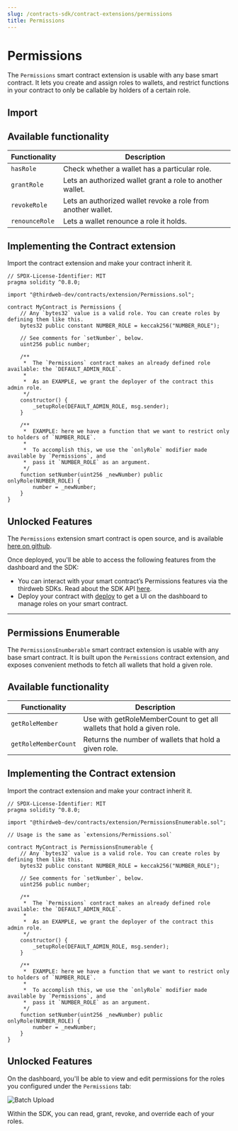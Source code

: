 ```yaml
---
slug: /contracts-sdk/contract-extensions/permissions
title: Permissions
---
```



# Permissions

The `Permissions` smart contract extension is usable with any base smart contract. It lets you create and assign roles to wallets, and restrict functions in your contract to only be callable by holders of a certain role.

<ViewContractCodeButton
  link="https://github.com/thirdweb-dev/contracts/blob/main/contracts/extension/Permissions.sol"
  name="Permissions"
/>

## Import

<ImportSnippet type="extension" category="extension" name="Permissions" />

## Available functionality

| Functionality  | Description                                                  |
| -------------- | ------------------------------------------------------------ |
| `hasRole`      | Check whether a wallet has a particular role.                |
| `grantRole`    | Lets an authorized wallet grant a role to another wallet.    |
| `revokeRole`   | Lets an authorized wallet revoke a role from another wallet. |
| `renounceRole` | Lets a wallet renounce a role it holds.                      |

## Implementing the Contract extension

Import the contract extension and make your contract inherit it.

```solidity
// SPDX-License-Identifier: MIT
pragma solidity ^0.8.0;

import "@thirdweb-dev/contracts/extension/Permissions.sol";

contract MyContract is Permissions {
    // Any `bytes32` value is a valid role. You can create roles by defining them like this.
    bytes32 public constant NUMBER_ROLE = keccak256("NUMBER_ROLE");

    // See comments for `setNumber`, below.
    uint256 public number;

    /**
     *  The `Permissions` contract makes an already defined role available: the `DEFAULT_ADMIN_ROLE`.
     *
     *  As an EXAMPLE, we grant the deployer of the contract this admin role.
     */
    constructor() {
        _setupRole(DEFAULT_ADMIN_ROLE, msg.sender);
    }

    /**
     *  EXAMPLE: here we have a function that we want to restrict only to holders of `NUMBER_ROLE`.
     *
     *  To accomplish this, we use the `onlyRole` modifier made available by `Permissions`, and
     *  pass it `NUMBER_ROLE` as an argument.
     */
    function setNumber(uint256 _newNumber) public onlyRole(NUMBER_ROLE) {
        number = _newNumber;
    }
}
```

## Unlocked Features

The `Permissions` extension smart contract is open source, and is available [here on github](https://github.com/thirdweb-dev/contracts/blob/main/contracts/extension/Ownable.sol).

Once deployed, you'll be able to access the following features from the dashboard and the SDK:

- You can interact with your smart contract’s Permissions features via the thirdweb SDKs. Read about the SDK API [here](https://portal.thirdweb.com/typescript/sdk.contractmetadata).
- Deploy your contract with [deploy](/deploy) to get a UI on the dashboard to manage roles on your smart contract.

---

## Permissions Enumerable

The `PermissionsEnumberable` smart contract extension is usable with any base smart contract. It is built upon the `Permissions` contract extension, and exposes convenient methods to fetch all wallets that hold a given role.

<ViewContractCodeButton
  link="https://github.com/thirdweb-dev/contracts/blob/main/contracts/extension/PermissionsEnumerable.sol"
  name="PermissionsEnumerable"
/>

## Available functionality

| Functionality        | Description                                                            |
| -------------------- | ---------------------------------------------------------------------- |
| `getRoleMember`      | Use with getRoleMemberCount to get all wallets that hold a given role. |
| `getRoleMemberCount` | Returns the number of wallets that hold a given role.                  |

## Implementing the Contract extension

Import the contract extension and make your contract inherit it.

```solidity
// SPDX-License-Identifier: MIT
pragma solidity ^0.8.0;

import "@thirdweb-dev/contracts/extension/PermissionsEnumerable.sol";

// Usage is the same as `extensions/Permissions.sol`

contract MyContract is PermissionsEnumerable {
    // Any `bytes32` value is a valid role. You can create roles by defining them like this.
    bytes32 public constant NUMBER_ROLE = keccak256("NUMBER_ROLE");

    // See comments for `setNumber`, below.
    uint256 public number;

    /**
     *  The `Permissions` contract makes an already defined role available: the `DEFAULT_ADMIN_ROLE`.
     *
     *  As an EXAMPLE, we grant the deployer of the contract this admin role.
     */
    constructor() {
        _setupRole(DEFAULT_ADMIN_ROLE, msg.sender);
    }

    /**
     *  EXAMPLE: here we have a function that we want to restrict only to holders of `NUMBER_ROLE`.
     *
     *  To accomplish this, we use the `onlyRole` modifier made available by `Permissions`, and
     *  pass it `NUMBER_ROLE` as an argument.
     */
    function setNumber(uint256 _newNumber) public onlyRole(NUMBER_ROLE) {
        number = _newNumber;
    }
}
```

## Unlocked Features

On the dashboard, you'll be able to view and edit permissions for the roles you configured under the `Permissions` tab:

![Batch Upload](../assets/permissions.png)

Within the SDK, you can read, grant, revoke, and override each of your roles.

<div className="row" style={{ marginBottom: 24, flexWrap: "wrap" }}>
  <div className="col col--12" style={{ marginTop: 16 }}>
    <QuickstartCard
      name="Permission Controls in the SDK"
      link="/web3-sdk/advanced-features/permission-controls"
      image="/assets/icons/sdks.png"
    />
  </div>
</div>
